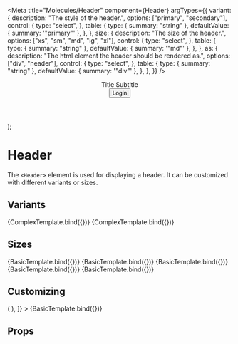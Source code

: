 
<Meta
  title="Molecules/Header"
  component={Header}
  argTypes={{
    variant: {
      description: "The style of the header.",
      options: ["primary", "secondary"],
      control: {
        type: "select",
      },
      table: {
        type: { summary: "string" },
        defaultValue: { summary: '"primary"' },
      },
    },
    size: {
      description: "The size of the header.",
      options: ["xs", "sm", "md", "lg", "xl"],
      control: {
        type: "select",
      },
      table: {
        type: { summary: "string" },
        defaultValue: { summary: '"md"' },
      },
    },
    as: {
      description: "The html element the header should be rendered as.",
      options: ["div", "header"],
      control: {
        type: "select",
      },
      table: {
        type: { summary: "string" },
        defaultValue: { summary: '"div"' },
      },
    },
  }}
/>


  <Header {...args}>
    <div>
      <Heading size="sm">Title</Heading>
      <Text size="md" variant="secondary">
        Subtitle
      </Text>
    </div>
    <Button variant="secondary">Login</Button>
  </Header>
);

# Header

The `<Header>` element is used for displaying a header.
It can be customized with different variants or sizes.

## Variants

<Canvas>
  <Story name="Default">{ComplexTemplate.bind({})}</Story>
  <Story name="Secondary" args={{ variant: "secondary" }}>
    {ComplexTemplate.bind({})}
  </Story>
</Canvas>

## Sizes

<Canvas>
  <Story name="ExtraSmall" args={{ size: "xs" }}>
    {BasicTemplate.bind({})}
  </Story>
  <Story name="Small" args={{ size: "sm" }}>
    {BasicTemplate.bind({})}
  </Story>
  <Story name="Medium" args={{ size: "md" }}>
    {BasicTemplate.bind({})}
  </Story>
  <Story name="Large" args={{ size: "lg" }}>
    {BasicTemplate.bind({})}
  </Story>
  <Story name="ExtraLarge" args={{ size: "xl" }}>
    {BasicTemplate.bind({})}
  </Story>
</Canvas>

## Customizing

<Canvas>
  <Story
    name="Customized"
    decorators={[
      (Story) => (
        <ThemeProvider
          theme={{
            header: {
              sizes: {
                md: "h-40 text-5xl text-sky-500",
              },
            },
          }}
        >
          <Story />
        </ThemeProvider>
      ),
    ]}
  >
    {BasicTemplate.bind({})}
  </Story>
</Canvas>

## Props

<ArgsTable story="Medium" />
